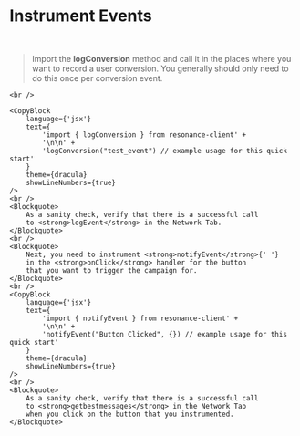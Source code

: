 
# Instrument Events

<div>
    <br/>
    <Blockquote>
        Import the <strong>logConversion</strong> method and call
        it in the places where you want to record a user
        conversion. You generally should only need to do this once
        per conversion event.
    </Blockquote>

    <br />

    <CopyBlock
        language={'jsx'}
        text={
            'import { logConversion } from resonance-client' +
            '\n\n' +
            'logConversion("test_event") // example usage for this quick start'
        }
        theme={dracula}
        showLineNumbers={true}
    />
    <br />
    <Blockquote>
        As a sanity check, verify that there is a successful call
        to <strong>logEvent</strong> in the Network Tab.
    </Blockquote>
    <br />
    <Blockquote>
        Next, you need to instrument <strong>notifyEvent</strong>{' '}
        in the <strong>onClick</strong> handler for the button
        that you want to trigger the campaign for.
    </Blockquote>
    <br />
    <CopyBlock
        language={'jsx'}
        text={
            'import { notifyEvent } from resonance-client' +
            '\n\n' +
            'notifyEvent("Button Clicked", {}) // example usage for this quick start'
        }
        theme={dracula}
        showLineNumbers={true}
    />
    <br />
    <Blockquote>
        As a sanity check, verify that there is a successful call
        to <strong>getbestmessages</strong> in the Network Tab
        when you click on the button that you instrumented.
    </Blockquote>
</div>